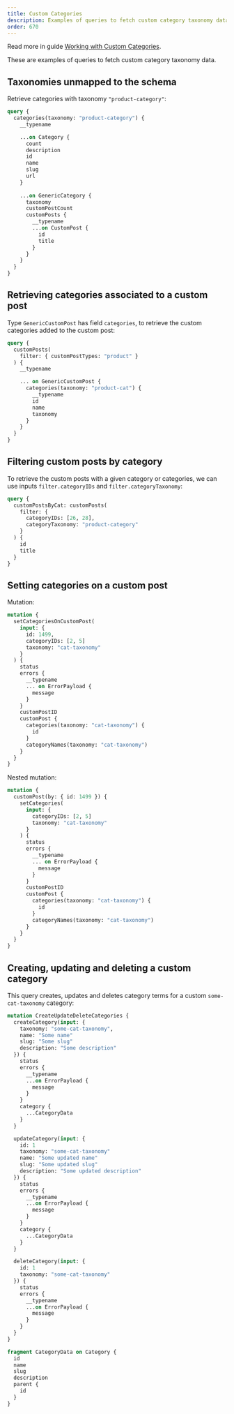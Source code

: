 ```yaml
---
title: Custom Categories
description: Examples of queries to fetch custom category taxonomy data.
order: 670
---
```


<Banner type="info">

Read more in guide [Working with Custom Categories](/guides/interact/working-with-custom-categories).

</Banner>

These are examples of queries to fetch custom category taxonomy data.

## Taxonomies unmapped to the schema

Retrieve categories with taxonomy `"product-category"`:

```graphql
query {
  categories(taxonomy: "product-category") {
    __typename

    ...on Category {
      count
      description
      id
      name
      slug
      url
    }
    
    ...on GenericCategory {
      taxonomy   
      customPostCount
      customPosts {
        __typename
        ...on CustomPost {
          id
          title
        }
      }
    }
  }
}
```

## Retrieving categories associated to a custom post

Type `GenericCustomPost` has field `categories`, to retrieve the custom categories added to the custom post:

```graphql
query {
  customPosts(
    filter: { customPostTypes: "product" }
  ) {
    __typename

    ... on GenericCustomPost {
      categories(taxonomy: "product-cat") {
        __typename
        id
        name
        taxonomy
      }
    }
  }
}
```

## Filtering custom posts by category

To retrieve the custom posts with a given category or categories, we can use inputs `filter.categoryIDs` and `filter.categoryTaxonomy`:

```graphql
query {
  customPostsByCat: customPosts(
    filter: {
      categoryIDs: [26, 28],
      categoryTaxonomy: "product-category"
    }
  ) {
    id
    title
  }
}
```

## Setting categories on a custom post

Mutation:

```graphql
mutation {
  setCategoriesOnCustomPost(
    input: {
      id: 1499, 
      categoryIDs: [2, 5]
      taxonomy: "cat-taxonomy"
    }
  ) {
    status
    errors {
      __typename
      ... on ErrorPayload {
        message
      }
    }
    customPostID
    customPost {
      categories(taxonomy: "cat-taxonomy") {
        id
      }
      categoryNames(taxonomy: "cat-taxonomy")
    }
  }
}
```

Nested mutation:

```graphql
mutation {
  customPost(by: { id: 1499 }) {
    setCategories(
      input: {
        categoryIDs: [2, 5]
        taxonomy: "cat-taxonomy"
      }
    ) {
      status
      errors {
        __typename
        ... on ErrorPayload {
          message
        }
      }
      customPostID
      customPost {
        categories(taxonomy: "cat-taxonomy") {
          id
        }
        categoryNames(taxonomy: "cat-taxonomy")
      }
    }
  }
}
```

## Creating, updating and deleting a custom category

This query creates, updates and deletes category terms for a custom `some-cat-taxonomy` category:

```graphql
mutation CreateUpdateDeleteCategories {
  createCategory(input: {
    taxonomy: "some-cat-taxonomy",
    name: "Some name"
    slug: "Some slug"
    description: "Some description"
  }) {
    status
    errors {
      __typename
      ...on ErrorPayload {
        message
      }
    }
    category {
      ...CategoryData
    }
  }

  updateCategory(input: {
    id: 1
    taxonomy: "some-cat-taxonomy"
    name: "Some updated name"
    slug: "Some updated slug"
    description: "Some updated description"
  }) {
    status
    errors {
      __typename
      ...on ErrorPayload {
        message
      }
    }
    category {
      ...CategoryData
    }
  }

  deleteCategory(input: {
    id: 1
    taxonomy: "some-cat-taxonomy"
  }) {
    status
    errors {
      __typename
      ...on ErrorPayload {
        message
      }
    }
  }
}

fragment CategoryData on Category {
  id
  name
  slug
  description
  parent {
    id
  }
}
```
